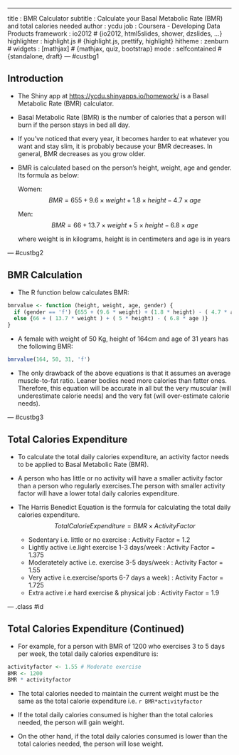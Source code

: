 ---
title       : BMR Calculator
subtitle    : Calculate your Basal Metabolic Rate (BMR) and total calories needed
author      : ycdu
job         : Coursera - Developing Data Products
framework   : io2012       # {io2012, html5slides, shower, dzslides, ...}
highlighter : highlight.js  # {highlight.js, prettify, highlight}
hitheme     : zenburn       # 
widgets     : [mathjax]     # {mathjax, quiz, bootstrap}
mode        : selfcontained # {standalone, draft}
--- #custbg1

<style>
#custbg1 {
  background-color: #CA9F9D ;
}
</style>

## Introduction

* The Shiny app at <https://ycdu.shinyapps.io/homework/> is a Basal Metabolic Rate (BMR) calculator.

* Basal Metabolic Rate (BMR) is the number of calories that a person will burn if the person stays in bed all day.

* If you've noticed that every year, it becomes harder to eat whatever you want and stay slim, it is probably because your BMR decreases. In general, BMR decreases as you grow older. 

* BMR is calculated based on the person's height, weight, age and gender. Its formula as below:

  Women: 
  $$BMR = 655 + 9.6 \times weight + 1.8 \times height - 4.7 \times age$$

  Men: 
  $$BMR = 66 + 13.7 \times weight + 5  \times height - 6.8 \times age$$

  where weight is in kilograms, height is in centimeters and age is in years
  


--- #custbg2

<style>
#custbg2 {
  background-color: #EDE0CF ;
}
</style>

## BMR Calculation

* The R function below calculates BMR:
```r
bmrvalue <- function (height, weight, age, gender) {
  if (gender == 'f') {655 + (9.6 * weight) + (1.8 * height) - ( 4.7 * age )}
  else {66 + ( 13.7 * weight ) + ( 5 * height) - ( 6.8 * age )}
}

```

* A female with weight of 50 Kg, height of 164cm and age of 31 years has the following BMR:
```r
bmrvalue(164, 50, 31, 'f')
```

* The only drawback of the above equations is that it assumes an average muscle-to-fat ratio. Leaner bodies need more calories than fatter ones. Therefore, this equation will be accurate in all but the very muscular (will underestimate calorie needs) and the very fat (will over-estimate calorie needs).

--- #custbg3

<style>
#custbg3 {
  background-color: #CBE7A5 ;
}
</style>

## Total Calories Expenditure

* To calculate the total daily calories expenditure, an activity factor needs to be applied to Basal Metabolic Rate (BMR). 

* A person who has little or no activity will have a smaller activity factor than a person who regularly exercises.The person with smaller activity factor will have a lower total daily calories expenditure. 

* The Harris Benedict Equation is the formula for calculating the total daily calories expenditure. 
  $$Total Calorie Expenditure = BMR \times Activity Factor$$
  
    * Sedentary i.e. little or no exercise :    Activity Factor = 1.2
    * Lightly active i.e.light exercise 1-3 days/week :   Activity Factor = 1.375
    * Moderatetely active i.e. exercise 3-5 days/week :   Activity Factor = 1.55
    * Very active i.e.exercise/sports 6-7 days a week) :  Activity Factor = 1.725
    * Extra active i.e hard exercise & physical job :   Activity Factor = 1.9


--- .class #id 



## Total Calories Expenditure (Continued)

* For example, for a person with BMR of 1200 who exercises 3 to 5 days per week, the total daily calories expenditure is:
```r
activityfactor <- 1.55 # Moderate exercise
BMR <- 1200
BMR * activityfactor
```

* The total calories needed to maintain the current weight must be the same as the total calorie expenditure i.e. `r BMR*activityfactor`

* If the total daily calories consumed is higher than the total calories needed, the person will gain weight. 

* On the other hand, if the total daily calories consumed is lower than the total calories needed, the person will lose weight.





